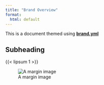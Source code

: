 ```yaml
---
title: "Brand Overview"
format:
  html: default
---
```


This is a document themed using [**brand.yml**](https://posit-dev.github.io/brand-yml/)

## Subheading

{{< lipsum 1 >}}

::: {.column-margin}
![A margin image](images/Trump.png)
:::

